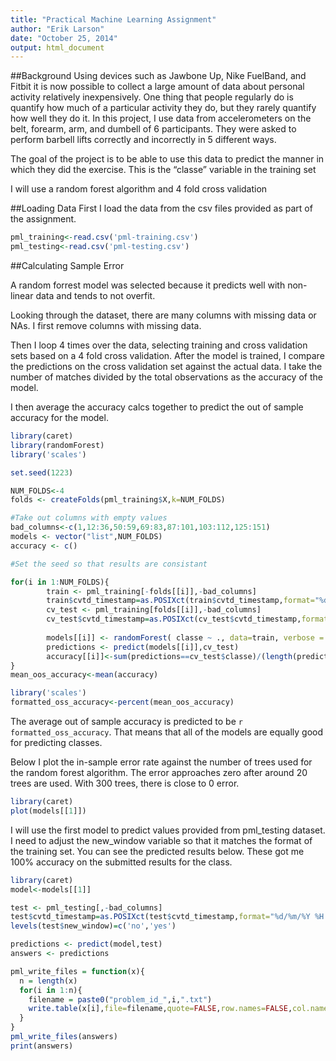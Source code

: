 ```yaml
---
title: "Practical Machine Learning Assignment"
author: "Erik Larson"
date: "October 25, 2014"
output: html_document
---
```

##Background
Using devices such as Jawbone Up, Nike FuelBand, and Fitbit it is now possible to collect a large amount of data about personal activity relatively inexpensively. One thing that people regularly do is quantify how much of a particular activity they do, but they rarely quantify how well they do it. In this project, I use data from accelerometers on the belt, forearm, arm, and dumbell of 6 participants. They were asked to perform barbell lifts correctly and incorrectly in 5 different ways. 

The goal of the project is to be able to use this data to predict the manner in which they did the exercise. This is the "classe" variable in the training set

I will use a random forest algorithm and 4 fold cross validation

##Loading Data
First I load the data from the csv files provided as part of the assignment.

```r
pml_training<-read.csv('pml-training.csv')
pml_testing<-read.csv('pml-testing.csv')
```

##Calculating Sample Error

A random forrest model was selected because it predicts well with non-linear data and tends to not overfit.

Looking through the dataset, there are many columns with missing data or NAs.  I first remove columns with missing data.  

Then I loop 4 times over the data, selecting training and cross validation sets based on a 4 fold cross validation.  After the model is trained, I compare the predictions on the cross validation set against the actual data.  I take the number of matches divided by the total observations as the accuracy of the model.

I then average the accuracy calcs together to predict the out of sample accuracy for the model.

```r
library(caret)
library(randomForest)
library('scales')

set.seed(1223)

NUM_FOLDS<-4
folds <- createFolds(pml_training$X,k=NUM_FOLDS)

#Take out columns with empty values
bad_columns<-c(1,12:36,50:59,69:83,87:101,103:112,125:151)
models <- vector("list",NUM_FOLDS)
accuracy <- c()

#Set the seed so that results are consistant

for(i in 1:NUM_FOLDS){
        train <- pml_training[-folds[[i]],-bad_columns]
        train$cvtd_timestamp=as.POSIXct(train$cvtd_timestamp,format="%d/%m/%Y %H:%M")
        cv_test <- pml_training[folds[[i]],-bad_columns]
        cv_test$cvtd_timestamp=as.POSIXct(cv_test$cvtd_timestamp,format="%d/%m/%Y %H:%M")
        
        models[[i]] <- randomForest( classe ~ ., data=train, verbose = TRUE,ntree=310)
        predictions <- predict(models[[i]],cv_test)
        accuracy[[i]]<-sum(predictions==cv_test$classe)/(length(predictions)*1.0)
}
mean_oos_accuracy<-mean(accuracy)
```

```r
library('scales')
formatted_oss_accuracy<-percent(mean_oos_accuracy)
```
The average out of sample accuracy is predicted to be `r formatted_oss_accuracy`.  That means that all of the models are equally good for predicting classes.

Below I plot the in-sample error rate against the number of trees used for the random forest algorithm. The error approaches zero after around 20 trees are used.  With 300 trees, there is close to 0 error.

```r
library(caret)
plot(models[[1]])
```

I will use the first model to predict values provided from pml_testing dataset.  I need to adjust the new_window variable so that it matches the format of the training set.  You can see the predicted results below.  These got me 100% accuracy on the submitted results for the class.

```r
library(caret)
model<-models[[1]]

test <- pml_testing[,-bad_columns]
test$cvtd_timestamp=as.POSIXct(test$cvtd_timestamp,format="%d/%m/%Y %H:%M")
levels(test$new_window)=c('no','yes')

predictions <- predict(model,test)
answers <- predictions

pml_write_files = function(x){
  n = length(x)
  for(i in 1:n){
    filename = paste0("problem_id_",i,".txt")
    write.table(x[i],file=filename,quote=FALSE,row.names=FALSE,col.names=FALSE)
  }
}
pml_write_files(answers)
print(answers)
```


